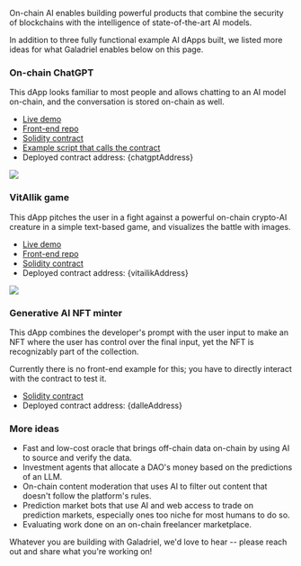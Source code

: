 
On-chain AI enables building powerful products that combine the security of blockchains with the intelligence of state-of-the-art AI models.

In addition to three fully functional example AI dApps built, we listed more ideas for what Galadriel enables below on this page.

### On-chain ChatGPT

This dApp looks familiar to most people and allows chatting to an AI model on-chain, and the conversation is stored on-chain as well.

* [Live demo](https://chatgpt.galadriel.com)
* [Front-end repo](https://github.com/galadriel-ai/example-chatgpt)
* [Solidity contract](https://github.com/galadriel-ai/contracts/blob/main/contracts/contracts/ChatGpt.sol)
* [Example script that calls the contract](https://github.com/galadriel-ai/contracts/blob/main/examples/chat.ts)
* Deployed contract address: {chatgptAddress}

<Frame>
<img src="/images/chatgpt.png"/>
</Frame>


### VitAIlik game

This dApp pitches the user in a fight against a powerful on-chain crypto-AI creature in a simple text-based game, and visualizes the battle with images.

* [Live demo](https://vitailik.galadriel.com)
* [Front-end repo](https://github.com/galadriel-ai/example-vitailik-game)
* [Solidity contract](https://github.com/galadriel-ai/contracts/blob/main/contracts/contracts/Vitailik.sol)
* Deployed contract address: {vitailikAddress}

<Frame>
<img src="/images/vitailik.png"/>
</Frame>


### Generative AI NFT minter

This dApp combines the developer's prompt with the user input to make an NFT where the user has control over the final input, yet the NFT is recognizably part of the collection.

Currently there is no front-end example for this; you have to directly interact with the contract to test it.

* [Solidity contract](https://github.com/galadriel-ai/contracts/blob/main/contracts/contracts/DalleNft.sol)
* Deployed contract address: {dalleAddress}

### More ideas
* Fast and low-cost oracle that brings off-chain data on-chain by using AI to source and verify the data.
* Investment agents that allocate a DAO's money based on the predictions of an LLM.
* On-chain content moderation that uses AI to filter out content that doesn't follow the platform's rules.
* Prediction market bots that use AI and web access to trade on prediction markets, especially ones too niche for most humans to do so.
* Evaluating work done on an on-chain freelancer marketplace.

Whatever you are building with Galadriel, we'd love to hear -- please reach out and share what you're working on!